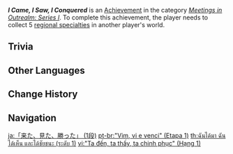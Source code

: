 {{Achievement Infobox
|title        = I Came, I Saw, I Conquered
|id           = 86004
|order id     = 9004
|category     = Meetings in Outrealm: Series I
|description  = Collect 5 [[Local Specialty|regional specialties]] in another player's world.
|requirements = 
|primogems    = 5
|tracking     = Tracks the total amount.
|topic        = Co-Op Mode
|set          = I Came, I Saw, I Conquered
|tier         = 1
|tiers_total  = 3
}}
'''''I Came, I Saw, I Conquered''''' is an [[Achievement]] in the category ''[[Meetings in Outrealm: Series I]]''. To complete this achievement, the player needs to collect 5 [[Local Specialty|regional specialties]] in another player's world.

==Trivia==
{{Transclude|I Came, I Saw, I Conquered|Trivia}}
<!--
==Video Guides==
{{EVT
|video1   = 
|caption1 = 
}}
-->
==Other Languages==
{{Other Languages|Transclude=I Came, I Saw, I Conquered}}

==Change History==
{{Change History|1.0}}
<!--
==References==
{{Reflist}}
-->
==Navigation==
{{Achievement Navbox}}

[[ja:「来た、見た、勝った」 (1段)]]
[[pt-br:"Vim, vi e venci" (Etapa 1)]]
[[th:ฉันได้มา ฉันได้เห็น และได้ชัยชนะ (ระดับ 1)]]
[[vi:"Ta đến, ta thấy, ta chinh phục" (Hạng 1)]]